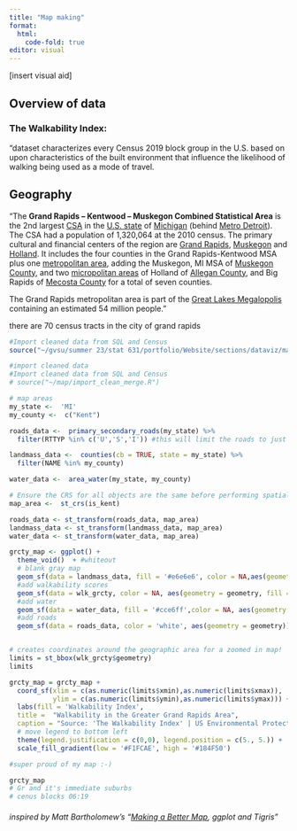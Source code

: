```yaml
---
title: "Map making"
format: 
  html:
    code-fold: true
editor: visual
---
```


\[insert visual aid\]

## Overview of data

### The Walkability Index:

"dataset characterizes every Census 2019 block group in the U.S. based on upon characteristics of the built environment that influence the likelihood of walking being used as a mode of travel.\

## Geography

"The **Grand Rapids -- Kentwood -- Muskegon Combined Statistical Area** is the 2nd largest [CSA](https://en.wikipedia.org/wiki/Combined_statistical_area "Combined statistical area") in the [U.S. state](https://en.wikipedia.org/wiki/U.S._state "U.S. state") of [Michigan](https://en.wikipedia.org/wiki/Michigan "Michigan") (behind [Metro Detroit](https://en.wikipedia.org/wiki/Metro_Detroit "Metro Detroit")). The CSA had a population of 1,320,064 at the 2010 census. The primary cultural and financial centers of the region are [Grand Rapids](https://en.wikipedia.org/wiki/Grand_Rapids,_Michigan "Grand Rapids, Michigan"), [Muskegon](https://en.wikipedia.org/wiki/Muskegon,_Michigan "Muskegon, Michigan") and [Holland](https://en.wikipedia.org/wiki/Holland,_Michigan "Holland, Michigan"). It includes the four counties in the Grand Rapids-Kentwood MSA plus one [metropolitan area](https://en.wikipedia.org/wiki/United_States_metropolitan_area), adding the Muskegon, MI MSA of [Muskegon County](https://en.wikipedia.org/wiki/Muskegon_County,_Michigan "Muskegon County, Michigan"), and two [micropolitan areas](https://en.wikipedia.org/wiki/United_States_micropolitan_area "United States micropolitan area") of Holland of [Allegan County](https://en.wikipedia.org/wiki/Allegan_County "Allegan County"), and Big Rapids of [Mecosta County](https://en.wikipedia.org/wiki/Mecosta_County "Mecosta County") for a total of seven counties.

The Grand Rapids metropolitan area is part of the [Great Lakes Megalopolis](https://en.wikipedia.org/wiki/Great_Lakes_Megalopolis "Great Lakes Megalopolis") containing an estimated 54 million people."

there are 70 census tracts in the city of grand rapids

```r
#Import cleaned data from SQL and Census
source("~/gvsu/summer 23/stat 631/portfolio/Website/sections/dataviz/map/import_clean_merge.R")
```

```r

#import cleaned data
#Import cleaned data from SQL and Census
# source("~/map/import_clean_merge.R")

# map areas
my_state <-  'MI'
my_county <-  c("Kent")

roads_data <-  primary_secondary_roads(my_state) %>% 
  filter(RTTYP %in% c('U','S','I')) #this will limit the roads to just highways. 

landmass_data <-  counties(cb = TRUE, state = my_state) %>%
  filter(NAME %in% my_county)

water_data <-  area_water(my_state, my_county)

# Ensure the CRS for all objects are the same before performing spatial operations
map_area <-  st_crs(is_kent)

roads_data <- st_transform(roads_data, map_area)
landmass_data <- st_transform(landmass_data, map_area)
water_data <- st_transform(water_data, map_area)

grcty_map <- ggplot() +
  theme_void()  + #whiteout
  # blank gray map
  geom_sf(data = landmass_data, fill = '#e6e6e6', color = NA,aes(geometry = geometry))+
  #add walkability scores
  geom_sf(data = wlk_grcty, color = NA, aes(geometry = geometry, fill = NatWalkInd))+
  #add water
  geom_sf(data = water_data, fill = '#cce6ff',color = NA, aes(geometry = geometry)) +
  #add roads
  geom_sf(data = roads_data, color = 'white', aes(geometry = geometry))


# creates coordinates around the geographic area for a zoomed in map!
limits = st_bbox(wlk_grcty$geometry)
limits

grcty_map = grcty_map + 
  coord_sf(xlim = c(as.numeric(limits$xmin),as.numeric(limits$xmax)), 
           ylim = c(as.numeric(limits$ymin),as.numeric(limits$ymax))) +
  labs(fill = 'Walkability Index',
  title =  "Walkability in the Greater Grand Rapids Area",
  caption = "Source: 'The Walkability Index' | US Environmental Protection Agency") + 
  # move legend to bottom left
  theme(legend.justification = c(0,0), legend.position = c(5., 5.)) + 
  scale_fill_gradient(low = '#F1FCAE', high = '#184F50')

#super proud of my map :-) 
```


```r
grcty_map
# Gr and it's immediate suburbs
# cenus blocks 06:19
```

###### inspired by Matt Bartholomew's "[Making a Better Map](https://bartholomatt.net/posts/census_maps_part2/), ggplot and Tigris"
